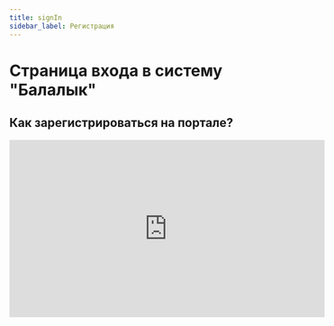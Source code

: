 ```yaml
---
title: signIn
sidebar_label: Регистрация  
---
```



# Страница входа в систему "Балалык" 
##  Как зарегистрироваться на портале?
<iframe 
  width="560" 
  height="315" 
  src="https://www.youtube.com/embed/GiGnIsuZyJo?si=v1NHbSNbopt7mDw9" 
  title="YouTube video player" 
  frameborder="0" 
  allow="accelerometer; autoplay; clipboard-write; encrypted-media; gyroscope; picture-in-picture; web-share" 
  allowfullscreen>
</iframe>

